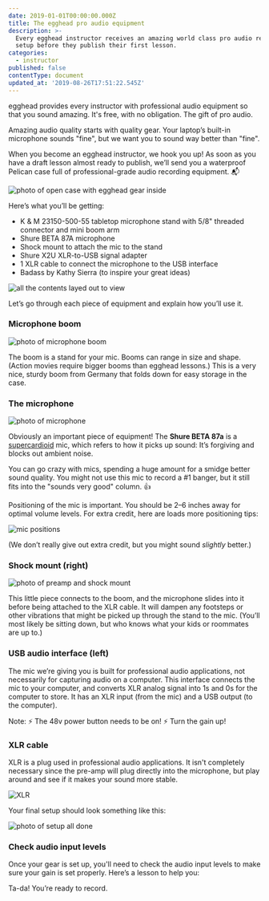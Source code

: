 ```yaml
---
date: 2019-01-01T00:00:00.000Z
title: The egghead pro audio equipment
description: >-
  Every egghead instructor receives an amazing world class pro audio recording
  setup before they publish their first lesson.
categories:
  - instructor
published: false
contentType: document
updated_at: '2019-08-26T17:51:22.545Z'
---
```


egghead provides every instructor with professional audio equipment so that you sound amazing. It's free, with no obligation. The gift of pro audio.

Amazing audio quality starts with quality gear. Your laptop’s built-in microphone sounds "fine", but we want you to sound way better than "fine".

When you become an egghead instructor, we hook you up! As soon as you have a draft lesson almost ready to publish, we’ll send you a waterproof Pelican case full of professional-grade audio recording equipment. 📬

![photo of open case with egghead gear inside](./images/audio-setup/open-case.jpg)

Here’s what you’ll be getting:

- K & M 23150-500-55 tabletop microphone stand with 5/8" threaded connector and mini boom arm
- Shure BETA 87A microphone
- Shock mount to attach the mic to the stand
- Shure X2U XLR-to-USB signal adapter
- 1 XLR cable to connect the microphone to the USB interface
- Badass by Kathy Sierra (to inspire your great ideas)

![all the contents layed out to view](./images/audio-setup/all-contents.jpg)

Let’s go through each piece of equipment and explain how you’ll use it.

### Microphone boom

![photo of microphone boom](./images/audio-setup/stand.jpg)

The boom is a stand for your mic. Booms can range in size and shape. (Action movies require bigger booms than egghead lessons.) This is a very nice, sturdy boom from Germany that folds down for easy storage in the case.

### The microphone

![photo of microphone](./images/audio-setup/mic.jpg)

Obviously an important piece of equipment! The **Shure BETA 87a** is a [supercardioid](http://blog.shure.com/multi-pattern-microphones-what-where-and-how/) mic, which refers to how it picks up sound: It’s forgiving and blocks out ambient noise.

You can go crazy with mics, spending a huge amount for a smidge better sound quality. You might not use this mic to record a #1 banger, but it still fits into the "sounds very good" column. 👍

Positioning of the mic is important. You should be 2–6 inches away for optimal volume levels. For extra credit, here are loads more positioning tips:

![mic positions](https://camo.githubusercontent.com/f4db11f477bd853b761ef449123534ae62dec1ac/68747470733a2f2f64337676366c703535716a6171632e636c6f756466726f6e742e6e65742f6974656d732f33743267323430423265323233473163316333752f53637265656e25323053686f74253230323031362d30392d30382532306174253230312e33372e3232253230504d2e706e67)

(We don’t really give out extra credit, but you might sound _slightly_ better.)

### Shock mount (right)

![photo of preamp and shock mount](./images/audio-setup/pre-amp-and-shock.jpg)

This little piece connects to the boom, and the microphone slides into it before being attached to the XLR cable. It will dampen any footsteps or other vibrations that might be picked up through the stand to the mic. (You’ll most likely be sitting down, but who knows what your kids or roommates are up to.)

### USB audio interface (left)

The mic we’re giving you is built for professional audio applications, not necessarily for capturing audio on a computer. This interface connects the mic to your computer, and converts XLR analog signal into 1s and 0s for the computer to store. It has an XLR input (from the mic) and a USB output (to the computer).

Note:
⚡️ The 48v power button needs to be on!
⚡️ Turn the gain up!

### XLR cable

XLR is a plug used in professional audio applications. It isn't completely necessary since the pre-amp will plug directly into the microphone, but play around and see if it makes your sound more stable.

![XLR](https://camo.githubusercontent.com/77d44222dc0a0650ef799c95e716ee9d1aa44592/68747470733a2f2f73332e616d617a6f6e6177732e636f6d2f662e636c2e6c792f6974656d732f326933393371314a30483059314f3139325931452f496d616765253230323031362d30342d31392532306174253230312e33382e3539253230504d2e6a70673f763d3066656435333337)

Your final setup should look something like this:

![photo of setup all done](./images/audio-setup/full-set-up.jpg)

### Check audio input levels

Once your gear is set up, you'll need to check the audio input levels to make sure your gain is set properly. Here’s a lesson to help you:

<ResponsiveEmbed src="https://egghead.io/lessons/tools-prepare-to-record-screen-resolution-and-mic-check/embed" />

Ta-da! You’re ready to record.
